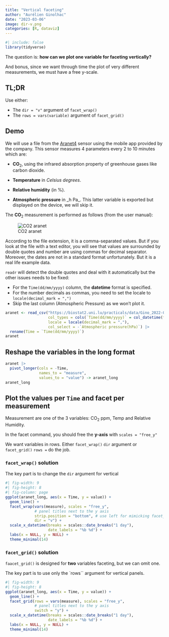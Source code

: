 ```yaml
---
title: "Vertical faceting"
author: "Aurélien Ginolhac"
date: "2023-03-06"
image: dir-v.png
categories: [R, dataviz]
---
```


```r
#| include: false
library(tidyverse)
```


The question is: **how can we plot one variable for faceting vertically?**

And bonus, since we want through time the plot of very different measurements, we must have a free y-scale.

## TL;DR

Use either:

- The `dir = "v"` argument of `facet_wrap()`
- The `rows = vars(variable)` argument of `facet_grid()`

## Demo

We will use a file from the [Aranet4](https://aranet4.com/) sensor using the mobile app provided by the company.
This sensor measures 4 parameters every 2 to 10 minutes which are:

-   **CO**<sub>2</sub>, using the infrared absorption property of greenhouse gases like carbon dioxide.

-   **Temperature** in *Celsius degrees*.

-   **Relative humidity** (in %).

-   **Atmospheric pressure** in \_h Pa\_.
    This latter variable is exported but displayed on the device, we will skip it.

The **CO**<sub>2</sub> measurement is performed as follows (from the user manual):

![CO2 aranet](https://i.imgur.com/zLq7HuB.png)

According to the file extension, it is a comma-separated values. 
But if you look at the file with a text editor, you will see that values are surrounded by double quotes and number are
using commas for decimal separator.
Moreover, the dates are not in a standard format unfortunately. But it is a real life example data.

`readr` will detect the double quotes and deal with it automatically but the other issues needs to be fixed:

- For the `Time(dd/mm/yyyy)` column, the **datetime** format is specified.
- For the number decimals as commas, you need to set the locale to `locale(decimal_mark = ",")`
- Skip the last column (Atmospheric Pressure) as we won't plot it.


```r
aranet <- read_csv("https://biostat2.uni.lu/practicals/data/Gino_2022-08-14T22_53_06+0200.csv",
                   col_types = cols(`Time(dd/mm/yyyy)` = col_datetime(format = "%d/%m/%Y %H:%M:%S")),
                   locale = locale(decimal_mark = ","),
                   col_select = -`Atmospheric pressure(hPa)`) |> 
  rename(Time = `Time(dd/mm/yyyy)`)
aranet
```

## Reshape the variables in the long format

```r
aranet |>
  pivot_longer(cols = -Time,
               names_to = "measure",
               values_to = "value") -> aranet_long
aranet_long
```

## Plot the values per `Time` and facet per measurement


Measurement are one of the 3 variables: CO<sub>2</sub> ppm, Temp and Relative Humidity.

In the facet command, you should free the **y-axis** with `scales = "free_y"`

We want variables in rows. Either `facet_wrap()` `dir` argument or `facet_grid()` `rows = ` do the job.

### `facet_wrap()` solution


The key part is to change the `dir` argument for vertical

```r
#| fig-width: 9
#| fig-height: 8
#| fig-column: page
ggplot(aranet_long, aes(x = Time, y = value)) +
  geom_line() +
  facet_wrap(vars(measure), scales = "free_y",
             # panel titles next to the y axis
             strip.position = "bottom", # use left for mimicking facet_grid below
             dir = "v") +
  scale_x_datetime(breaks = scales::date_breaks("1 day"),
                   date_labels = "%b %d") +
  labs(x = NULL, y = NULL) +
  theme_minimal(14)
```


### `facet_grid()` solution

`faacet_grid()` is designed for **two** variables faceting, but we can omit one.

The key part is to use only the `rows`` argument for vertical panels.



```r
#| fig-width: 9
#| fig-height: 8
ggplot(aranet_long, aes(x = Time, y = value)) +
  geom_line() +
  facet_grid(rows = vars(measure), scales = "free_y",
             # panel titles next to the y axis
             switch = "y") +
  scale_x_datetime(breaks = scales::date_breaks("1 day"),
                   date_labels = "%b %d") +
  labs(x = NULL, y = NULL) +
  theme_minimal(14)
```
